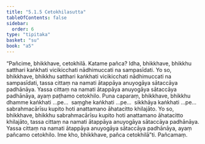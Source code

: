 ```yaml
---
title: "5.1.5 Cetokhilasutta"
tableOfContents: false
sidebar:
  order: 6
type: "tipitaka"
basket: "su"
book: "a5"
---
```



<DynamicBreadcrumb />

<Division number="205" book="a5" bookNo="16" page="217">

<Paragraph number="1202" book="a5">
“Pañcime, bhikkhave, cetokhilā. Katame pañca? Idha, bhikkhave, bhikkhu satthari kaṅkhati vicikicchati nādhimuccati na sampasīdati. Yo so, bhikkhave, bhikkhu satthari kaṅkhati vicikicchati nādhimuccati na sampasīdati, tassa cittaṃ na namati ātappāya anuyogāya sātaccāya padhānāya. Yassa cittaṃ na namati ātappāya anuyogāya sātaccāya padhānāya, ayaṃ paṭhamo cetokhilo.
</Paragraph>

<Paragraph number="1203" book="a5">
Puna caparaṃ, bhikkhave, bhikkhu dhamme kaṅkhati …pe…  saṃghe kaṅkhati …pe…  sikkhāya kaṅkhati …pe…  sabrahmacārīsu kupito hoti anattamano āhatacitto khilajāto. Yo so, bhikkhave, bhikkhu sabrahmacārīsu kupito hoti anattamano āhatacitto khilajāto, tassa cittaṃ na namati ātappāya anuyogāya sātaccāya padhānāya. Yassa cittaṃ na namati ātappāya anuyogāya sātaccāya padhānāya, ayaṃ pañcamo cetokhilo. Ime kho, bhikkhave, pañca cetokhilā”ti.

</Paragraph>
</Division>

<Paragraph number="1204" type="center" book="a5">
Pañcamaṃ.
</Paragraph>